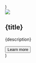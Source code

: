   <Section py="8|12|16|24" {...props}>
    <Container>
      <Grid col="1|2|3" gap="6|8|10">
        <Card
          image="placeholder.jpg"
          title="Integrates with your "
          description="Curabitur non nulla sit amet nisl tempus. "
          link="games/instancing.zip"
        />
        <Card
          image="placeholder.jpg"
          title="High Performance not an "
          description="A eaque id quia nobis quod. Commodi enim accusantium doloremque
              option."
          link="games/instancing.zip"
        />
        <Card
          image="placeholder.jpg"
          title="3rd Card not an afterthought"
          description="A eaque id quia nobis quod. Commodi enim accusantium doloremque
              option."
          link="games/instancing.zip"
        />
      </Grid>
    </Container>
  </Section>
)

  <Div {...props}>
    <Image src={image} w="full" />
    <Div py="4|6|8">
      <H2 m="0" fontSize="2xl" style={{height: 30}} >
        {title}
      </H2>
      <P fontSize="lg" style={{height: 80}} >{description}</P>
      <Button as="a" href={link} variant="primary">
        Learn more <Icon name="arrow-right" ml="2" />
      </Button>
    </Div>
  </Div>
)
